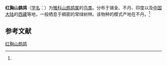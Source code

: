 {{Speciesbox
| name = 红胸山鹧鸪
| status = 
| status_system = 
| image = 
| genus = Arborophila
| species = mandellii
| authority = (Hume)<ref name='id1639'>{{cite web| url =http://www.bioinfo.cn/db05/BjdwSpecies.php?action=view&id=1639| title =红胸山鹧鸪| work =《中国动物物种编目数据库》| publisher =中国科学院微生物研究所| author =中国科学院动物研究所| accessdate =2009-04-04| deadurl =yes| archiveurl =https://web.archive.org/web/20160305022130/http://www.bioinfo.cn/db05/BjdwSpecies.php?action=view&id=1639| archivedate =2016-03-05}}</ref>
}}

'''红胸山鹧鸪'''（[[学名|学名]]：{{lang|la|''Arborophila mandellii''}}）为[[雉科|雉科]][[山鹧鸪属|山鹧鸪属]]的[[鸟类|鸟类]]。分布于锡金、不丹、印度以及[[中国大陆|中国大陆]]的[[西藏|西藏]]等地，一般栖息于稠密的常绿树林。该物种的模式产地在不丹。<ref name='id1639'/>

== 参考文献 ==
{{reflist}}
{{Taxonbar|from=Q776306}}

[[Category:山鹧鸪属|红胸山鹧鸪]]


{{鸡形目小作品}}